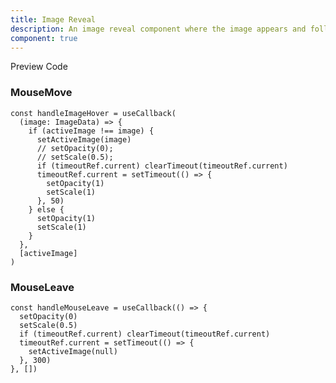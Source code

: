 ```yaml
---
title: Image Reveal
description: An image reveal component where the image appears and follows the cursor when hovering over any div
component: true
---
```


<Tabs defaultValue="preview" className="w-full relative">
  <TabsList>
    <TabsTrigger value="preview">Preview</TabsTrigger>
    <TabsTrigger value="codesnippet">Code</TabsTrigger>
  </TabsList>
  <TabsContent value="preview">
    <ComponentPreview
      basicPadding={true}
      name="imageReveal"
      category="footer"
    />
  </TabsContent>
  <TabsContent value="codesnippet">
    <CodeWrapper noExpand={true}>
      <CodePreview name="imageReveal" category="footer" />
    </CodeWrapper>
  </TabsContent>
</Tabs>

### MouseMove

```tsx
const handleImageHover = useCallback(
  (image: ImageData) => {
    if (activeImage !== image) {
      setActiveImage(image)
      // setOpacity(0);
      // setScale(0.5);
      if (timeoutRef.current) clearTimeout(timeoutRef.current)
      timeoutRef.current = setTimeout(() => {
        setOpacity(1)
        setScale(1)
      }, 50)
    } else {
      setOpacity(1)
      setScale(1)
    }
  },
  [activeImage]
)
```

### MouseLeave

```tsx
const handleMouseLeave = useCallback(() => {
  setOpacity(0)
  setScale(0.5)
  if (timeoutRef.current) clearTimeout(timeoutRef.current)
  timeoutRef.current = setTimeout(() => {
    setActiveImage(null)
  }, 300)
}, [])
```
